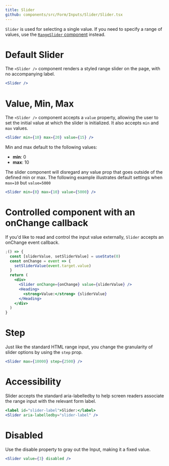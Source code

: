 ```yaml
---
title: Slider
github: components/src/Form/Inputs/Slider/Slider.tsx
---
```


`Slider` is used for selecting a single value. If you need to specify a range of values, use the [`RangeSlider` component](/components/forms/range-slider) instead.

# Default Slider

The `<Slider />` component renders a styled range slider on the page, with no accompanying label.

```jsx
<Slider />
```

# Value, Min, Max

The `<Slider />` component accepts a `value` property, allowing the user to set the initial value at which the slider is initialized.
It also accepts `min` and `max` values.

```jsx
<Slider min={10} max={20} value={15} />
```

Min and max default to the following values:

- **min**: 0
- **max**: 10

The slider component will disregard any value prop that goes outside of the defined min or max. The following example illustrates default settings when `max=10` but `value=5000`

```jsx
<Slider min={0} max={10} value={5000} />
```

# Controlled component with an onChange callback

If you'd like to read and control the input value externally, `Slider` accepts an onChange event callback.

```jsx
;() => {
  const [sliderValue, setSliderValue] = useState(0)
  const onChange = event => {
    setSliderValue(event.target.value)
  }
  return (
    <div>
      <Slider onChange={onChange} value={sliderValue} />
      <Heading>
        <strong>Value:</strong> {sliderValue}
      </Heading>
    </div>
  )
}
```

# Step

Just like the standard HTML range input, you change the granularity of slider options by using the `step` prop.

```jsx
<Slider max={10000} step={2500} />
```

# Accessibility

Slider accepts the standard aria-labelledby to help screen readers associate the range input with the relevant form label.

```jsx
<label id="slider-label">Slider:</label>
<Slider aria-labelledby="slider-label" />
```

# Disabled

Use the disable property to gray out the Input, making it a fixed value.

```jsx
<Slider value={3} disabled />
```
